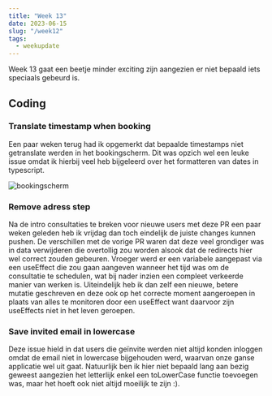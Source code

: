 ```yaml
---
title: "Week 13"
date: 2023-06-15
slug: "/week12"
tags:
  - weekupdate
---
```


Week 13 gaat een beetje minder exciting zijn aangezien er niet bepaald iets speciaals gebeurd is.

## Coding

### Translate timestamp when booking

Een paar weken terug had ik opgemerkt dat bepaalde timestamps niet getranslate werden in het bookingscherm.
Dit was opzich wel een leuke issue omdat ik hierbij veel heb bijgeleerd over het formatteren van dates in typescript.

![bookingscherm](./timestamps.png)

### Remove adress step

Na de intro consultaties te breken voor nieuwe users met deze PR een paar weken geleden heb ik vrijdag dan toch eindelijk de juiste changes kunnen pushen.
De verschillen met de vorige PR waren dat deze veel grondiger was in data verwijderen die overtollig zou worden alsook dat de redirects hier wel correct zouden gebeuren.
Vroeger werd er een variabele aangepast via een useEffect die zou gaan aangeven wanneer het tijd was om de consultatie te schedulen, wat bij nader inzien een compleet verkeerde manier van werken is.
Uiteindelijk heb ik dan zelf een nieuwe, betere mutatie geschreven en deze ook op het correcte moment aangeroepen in plaats van alles te monitoren door een useEffect want daarvoor zijn useEffects niet in het leven geroepen.

### Save invited email in lowercase

Deze issue hield in dat users die geïnvite werden niet altijd konden inloggen omdat de email niet in lowercase bijgehouden werd, waarvan onze ganse applicatie wel uit gaat.
Natuurlijk ben ik hier niet bepaald lang aan bezig geweest aangezien het letterlijk enkel een toLowerCase functie toevoegen was, maar het hoeft ook niet altijd moeilijk te zijn :).
